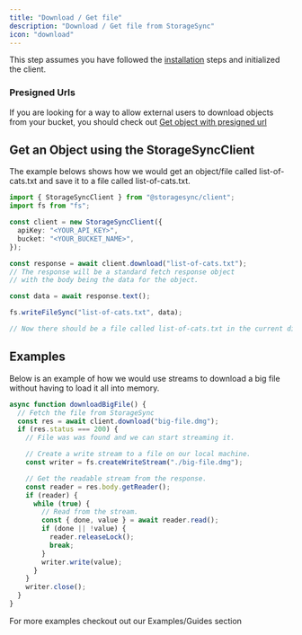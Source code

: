 ```yaml
---
title: "Download / Get file"
description: "Download / Get file from StorageSync"
icon: "download"
---
```


This step assumes you have followed the [installation](/sdks/typescript/installation) steps and initialized the client.

### Presigned Urls

If you are looking for a way to allow external users to download objects from your bucket, you should check out [Get object with presigned url](/sdks/typescript/presigned-url)

## Get an Object using the StorageSyncClient

The example belows shows how we would get an object/file called list-of-cats.txt and save it to a file called list-of-cats.txt.

```ts index.ts
import { StorageSyncClient } from "@storagesync/client";
import fs from "fs";

const client = new StorageSyncClient({
  apiKey: "<YOUR_API_KEY>",
  bucket: "<YOUR_BUCKET_NAME>",
});

const response = await client.download("list-of-cats.txt");
// The response will be a standard fetch response object
// with the body being the data for the object.

const data = await response.text();

fs.writeFileSync("list-of-cats.txt", data);

// Now there should be a file called list-of-cats.txt in the current directory.
```

## Examples

Below is an example of how we would use streams to download a big file without having to load it all into memory.

```ts index.ts
async function downloadBigFile() {
  // Fetch the file from StorageSync
  const res = await client.download("big-file.dmg");
  if (res.status === 200) {
    // File was was found and we can start streaming it.

    // Create a write stream to a file on our local machine.
    const writer = fs.createWriteStream("./big-file.dmg");

    // Get the readable stream from the response.
    const reader = res.body.getReader();
    if (reader) {
      while (true) {
        // Read from the stream.
        const { done, value } = await reader.read();
        if (done || !value) {
          reader.releaseLock();
          break;
        }
        writer.write(value);
      }
    }
    writer.close();
  }
}
```

For more examples checkout out our Examples/Guides section

